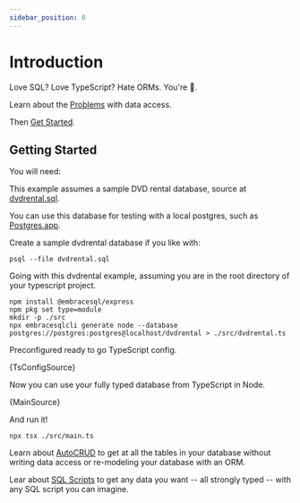 ```yaml
---
sidebar_position: 0
---
```



# Introduction

Love SQL? Love TypeScript? Hate ORMs. You're 🏡.

Learn about the [Problems](./problems.md) with data access. 

Then [Get Started](#getting-started).

## Getting Started

You will need:

This example assumes a sample DVD rental database, source at [dvdrental.sql](./dvdrental.sql).

You can use this database for testing with a local postgres, such as [Postgres.app](https://postgresapp.com).

Create a sample dvdrental database if you like with:

```shell
psql --file dvdrental.sql
```

Going with this dvdrental example, assuming you are in the root directory
of your typescript project.

```shell
npm install @embracesql/express
npm pkg set type=module
mkdir -p ./src
npx embracesqlcli generate node --database postgres://postgres:postgres@localhost/dvdrental > ./src/dvdrental.ts

```

Preconfigured ready to go TypeScript config.

<CodeBlock language="json" title="tsconfig.json">
  {TsConfigSource}
</CodeBlock>

Now you can use your fully typed database from TypeScript in Node.

<CodeBlock language="typescript" title="./src/main.ts">
  {MainSource}
</CodeBlock>

And run it!

```shell
npx tsx ./src/main.ts
```

Learn about [AutoCRUD](./autocrud.mdx) to get at all the tables in your database
without writing data access or re-modeling your database with an ORM.

Lear about [SQL Scripts](./sql.mdx) to get any data you want -- all strongly typed
 -- with any SQL script you can imagine.
